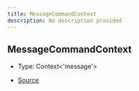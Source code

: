 ```yaml
---
title: MessageCommandContext
description: No description provided
---
```


## MessageCommandContext

- Type: Context\<'message'>

- [Source](https://github.com/underctrl-io/commandkit/blob/f8cc07d11d2ae5ed7f529adff1649936223e27b2/packages/commandkit/src/app/commands/Context.ts#L56)
